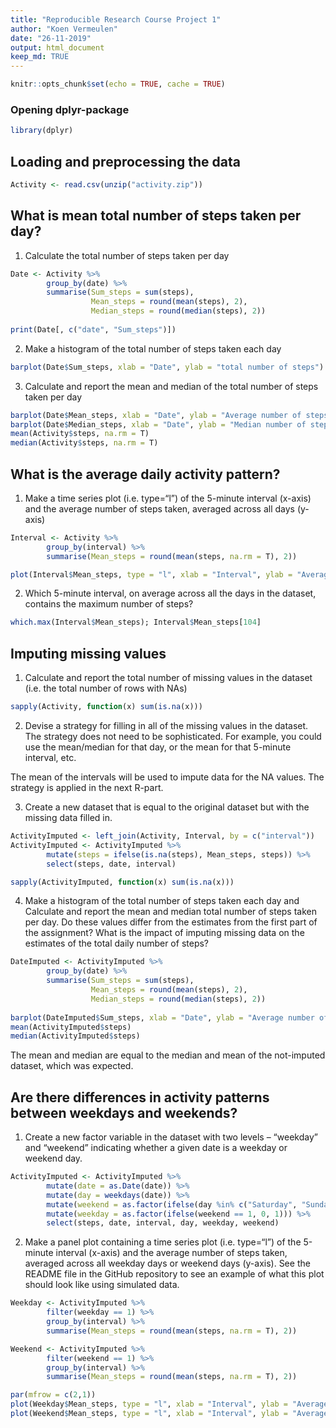 ```yaml
---
title: "Reproducible Research Course Project 1"
author: "Koen Vermeulen"
date: "26-11-2019"
output: html_document
keep_md: TRUE
---
```


```r
knitr::opts_chunk$set(echo = TRUE, cache = TRUE)
```

### Opening dplyr-package
```r
library(dplyr)
```

## Loading and preprocessing the data
```r
Activity <- read.csv(unzip("activity.zip"))
```


## What is mean total number of steps taken per day?

1. Calculate the total number of steps taken per day
```r
Date <- Activity %>%
        group_by(date) %>%
        summarise(Sum_steps = sum(steps), 
                  Mean_steps = round(mean(steps), 2),
                  Median_steps = round(median(steps), 2)) 
        
print(Date[, c("date", "Sum_steps")])
```

2. Make a histogram of the total number of steps taken each day
```r
barplot(Date$Sum_steps, xlab = "Date", ylab = "total number of steps")
```

3. Calculate and report the mean and median of the total number of steps taken per day
```r
barplot(Date$Mean_steps, xlab = "Date", ylab = "Average number of steps")
barplot(Date$Median_steps, xlab = "Date", ylab = "Median number of steps", ylim = c(0, 70))
mean(Activity$steps, na.rm = T)
median(Activity$steps, na.rm = T)
```

## What is the average daily activity pattern?

1. Make a time series plot (i.e. type="l") of the 5-minute interval (x-axis) and the average number of steps taken, averaged across all days (y-axis)

```r
Interval <- Activity %>%
        group_by(interval) %>%
        summarise(Mean_steps = round(mean(steps, na.rm = T), 2))

plot(Interval$Mean_steps, type = "l", xlab = "Interval", ylab = "Average number of steps")
```

2. Which 5-minute interval, on average across all the days in the dataset, contains the maximum number of steps?
```r
which.max(Interval$Mean_steps); Interval$Mean_steps[104]
```

## Imputing missing values

1. Calculate and report the total number of missing values in the dataset (i.e. the total number of rows with NAs)
```r
sapply(Activity, function(x) sum(is.na(x)))
```

2. Devise a strategy for filling in all of the missing values in the dataset. The strategy does not need to be sophisticated. For example, you could use the mean/median for that day, or the mean for that 5-minute interval, etc.

The mean of the intervals will be used to impute data for the NA values. The strategy is applied in the next R-part.

3. Create a new dataset that is equal to the original dataset but with the missing data filled in.
```r
ActivityImputed <- left_join(Activity, Interval, by = c("interval"))
ActivityImputed <- ActivityImputed %>%
        mutate(steps = ifelse(is.na(steps), Mean_steps, steps)) %>%
        select(steps, date, interval)

sapply(ActivityImputed, function(x) sum(is.na(x)))
```

4. Make a histogram of the total number of steps taken each day and Calculate and report the mean and median total number of steps taken per day. Do these values differ from the estimates from the first part of the assignment? What is the impact of imputing missing data on the estimates of the total daily number of steps?

```r
DateImputed <- ActivityImputed %>%
        group_by(date) %>%
        summarise(Sum_steps = sum(steps), 
                  Mean_steps = round(mean(steps), 2),
                  Median_steps = round(median(steps), 2)) 
        
barplot(DateImputed$Sum_steps, xlab = "Date", ylab = "Average number of steps")
mean(ActivityImputed$steps)
median(ActivityImputed$steps)
```

The mean and median are equal to the median and mean of the not-imputed dataset, which was expected. 

## Are there differences in activity patterns between weekdays and weekends?

1. Create a new factor variable in the dataset with two levels – “weekday” and “weekend” indicating whether a given date is a weekday or weekend day.

```r
ActivityImputed <- ActivityImputed %>%
        mutate(date = as.Date(date)) %>%
        mutate(day = weekdays(date)) %>%
        mutate(weekend = as.factor(ifelse(day %in% c("Saturday", "Sunday"), 1, 0))) %>%
        mutate(weekday = as.factor(ifelse(weekend == 1, 0, 1))) %>%
        select(steps, date, interval, day, weekday, weekend)
```

2. Make a panel plot containing a time series plot (i.e. type="l") of the 5-minute interval (x-axis) and the average number of steps taken, averaged across all weekday days or weekend days (y-axis). See the README file in the GitHub repository to see an example of what this plot should look like using simulated data.

```r
Weekday <- ActivityImputed %>%
        filter(weekday == 1) %>%
        group_by(interval) %>%
        summarise(Mean_steps = round(mean(steps, na.rm = T), 2))

Weekend <- ActivityImputed %>%
        filter(weekend == 1) %>%
        group_by(interval) %>%
        summarise(Mean_steps = round(mean(steps, na.rm = T), 2))

par(mfrow = c(2,1))
plot(Weekday$Mean_steps, type = "l", xlab = "Interval", ylab = "Average number of steps", main = "Weekdays")
plot(Weekend$Mean_steps, type = "l", xlab = "Interval", ylab = "Average number of steps", main = "Weekends")
```